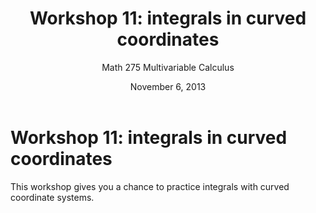 % Workshop 11: integrals in curved coordinates
% Math 275 Multivariable Calculus
% November 6, 2013

# Workshop 11: integrals in curved coordinates

This workshop gives you a chance to practice integrals with curved coordinate systems.

\subsection{A polar example with an application}

\begin{questions}

\question The region $D$ is that enclosed by the circle of radius $2$ centered at the origin, but outside the circle of radius $1$ centered at $(1,0)$. Hence the area of $D$ is $3\pi$. Derive this result using an integral. (The polar equation of the small circle is $r = 2\cos\theta$.)

\dwrspace{2}

\question The \emph{center of mass} of a lamina is, roughly speaking, the point on which the lamina will balance if placed on a needle. Consider the region $D$ above with uniform density $\rho(x,y) = 1$. Let $(\hat{x}, \hat{y})$ denote its center of mass.

\begin{parts}

\part Argue by symmetry that $\hat{y} = 0$ for the region $D$. Is this true if the density of the lamina is not required to be uniform?

\dwrspace{1}

\part The definition of the center of mass is formulated using integrals.
$$ \hat{x} = \frac{1}{M} \iint_D x\rho(x,y) \; dA, \quad \hat{y} = \frac{1}{M} \iint_D y\rho(x,y) \; dA.$$
Here $M = \iint_D \rho(x,y) \; dA$ is the mass of the solid. Calculate the coordinate $\hat{x}$.
\dwrspace{4}
\end{parts}

\newpage

\question Let $E$ be the region of $\R^3$ above the cone $z = \sqrt{x^2 + y^2}$ and below the unit sphere $x^2 + y^2 + z^2 = 1$. Suppose $\rho(x,y,z) = z$ is the density function. Use a curved coordinate system to compute the center of mass of the resulting solid, using symmetry to simplify the argument if appropriate. Consult tables of integrals as necessary. \emph{Hint.} The angle at the cone point is a right angle.

\dwrspace{1}

\end{questions}